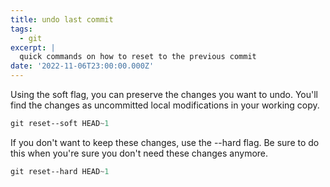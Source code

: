 ```yaml
---
title: undo last commit
tags:
  - git
excerpt: |
  quick commands on how to reset to the previous commit
date: '2022-11-06T23:00:00.000Z'
---
```


Using the soft flag, you can preserve the changes you want to undo. You'll find the changes as uncommitted local modifications in your working copy.

```powershell
git reset--soft HEAD~1
```

If you don't want to keep these changes, use the --hard flag. Be sure to do this when you're sure you don't need these changes anymore.

```powershell
git reset--hard HEAD~1
```

